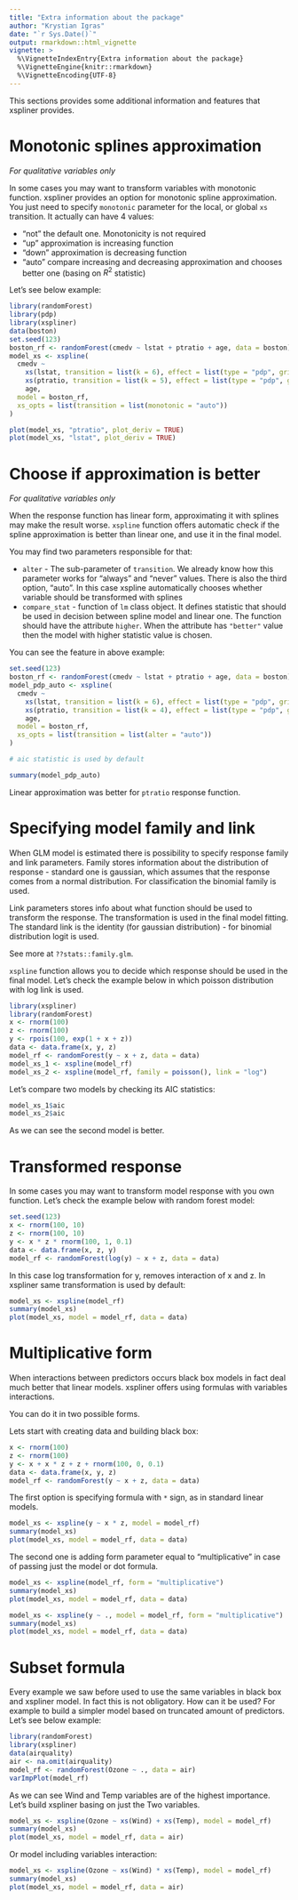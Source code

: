 ```yaml
---
title: "Extra information about the package"
author: "Krystian Igras"
date: "`r Sys.Date()`"
output: rmarkdown::html_vignette
vignette: >
  %\VignetteIndexEntry{Extra information about the package}
  %\VignetteEngine{knitr::rmarkdown}
  %\VignetteEncoding{UTF-8}
---
```


This sections provides some additional information and features that xspliner provides.

# Monotonic splines approximation

*For qualitative variables only*

In some cases you may want to transform variables with monotonic function. xspliner provides an option for monotonic spline approximation. You just need to specify `monotonic` parameter for the local, or global `xs` transition. It actually can have 4 values:

- "not" the default one. Monotonicity is not required
- "up" approximation is increasing function
- "down" approximation is decreasing function
- "auto" compare increasing and decreasing approximation and chooses better one (basing on $R^2$ statistic)

Let's see below example:

```r
library(randomForest)
library(pdp)
library(xspliner)
data(boston)
set.seed(123)
boston_rf <- randomForest(cmedv ~ lstat + ptratio + age, data = boston)
model_xs <- xspline(
  cmedv ~
    xs(lstat, transition = list(k = 6), effect = list(type = "pdp", grid.resolution = 100)) +
    xs(ptratio, transition = list(k = 5), effect = list(type = "pdp", grid.resolution = 100)) +
    age,
  model = boston_rf,
  xs_opts = list(transition = list(monotonic = "auto"))
)

plot(model_xs, "ptratio", plot_deriv = TRUE)
plot(model_xs, "lstat", plot_deriv = TRUE)
```

# Choose if approximation is better

*For qualitative variables only*

When the response function has linear form, approximating it with splines may make the result worse.
`xspline` function offers automatic check if the spline approximation is better than linear one, and use it in the final model.

You may find two parameters responsible for that:

- `alter` - The sub-parameter of `transition`. We already know how this parameter works for "always" and "never" values.
There is also the third option, "auto". In this case xspline automatically chooses whether variable should be transformed with splines
- `compare_stat` - function of `lm` class object. It defines statistic that should be used in decision between spline model and linear one. The function should have the attribute `higher`. When the attribute has `"better"` value then the model with higher statistic value is chosen.

You can see the feature in above example:
```r
set.seed(123)
boston_rf <- randomForest(cmedv ~ lstat + ptratio + age, data = boston)
model_pdp_auto <- xspline(
  cmedv ~
    xs(lstat, transition = list(k = 6), effect = list(type = "pdp", grid.resolution = 60)) +
    xs(ptratio, transition = list(k = 4), effect = list(type = "pdp", grid.resolution = 40)) +
    age,
  model = boston_rf,
  xs_opts = list(transition = list(alter = "auto"))
)

# aic statistic is used by default

summary(model_pdp_auto)
```

Linear approximation was better for `ptratio` response function.

# Specifying model family and link

When GLM model is estimated there is possibility to specify response family and link parameters.
Family stores information about the distribution of response - standard one is gaussian, which assumes that the response comes from a normal distribution. For classification the binomial family is used. 

Link parameters stores info about what function should be used to transform the response. The transformation is used in the final model fitting. The standard link is the identity (for gaussian distribution) - for binomial distribution logit is used.

See more at `??stats::family.glm`.

`xspline` function allows you to decide which response should be used in the final model.
Let's check the example below in which poisson distribution with log link is used.

```r
library(xspliner)
library(randomForest)
x <- rnorm(100)
z <- rnorm(100)
y <- rpois(100, exp(1 + x + z))
data <- data.frame(x, y, z)
model_rf <- randomForest(y ~ x + z, data = data)
model_xs_1 <- xspline(model_rf)
model_xs_2 <- xspline(model_rf, family = poisson(), link = "log")
```

Let's compare two models by checking its AIC statistics:
```r
model_xs_1$aic
model_xs_2$aic
```

As we can see the second model is better.

# Transformed response

In some cases you may want to transform model response with you own function. 
Let's check the example below with random forest model:

```r
set.seed(123)
x <- rnorm(100, 10)
z <- rnorm(100, 10)
y <- x * z * rnorm(100, 1, 0.1)
data <- data.frame(x, z, y)
model_rf <- randomForest(log(y) ~ x + z, data = data)
```

In this case log transformation for y, removes interaction of x and z. In xspliner same transformation is used by default:
```r
model_xs <- xspline(model_rf)
summary(model_xs)
plot(model_xs, model = model_rf, data = data)
```

# Multiplicative form

When interactions between predictors occurs black box models in fact deal much better that linear models.
xspliner offers using formulas with variables interactions.

You can do it in two possible forms.

Lets start with creating data and building black box:
```r
x <- rnorm(100)
z <- rnorm(100)
y <- x + x * z + z + rnorm(100, 0, 0.1)
data <- data.frame(x, y, z)
model_rf <- randomForest(y ~ x + z, data = data)
```

The first option is specifying formula with `*` sign, as in standard linear models.

```r
model_xs <- xspline(y ~ x * z, model = model_rf)
summary(model_xs)
plot(model_xs, model = model_rf, data = data)
```

The second one is adding form parameter equal to "multiplicative" in case of passing just the model or dot formula.
```r
model_xs <- xspline(model_rf, form = "multiplicative")
summary(model_xs)
plot(model_xs, model = model_rf, data = data)
```

```r
model_xs <- xspline(y ~ ., model = model_rf, form = "multiplicative")
summary(model_xs)
plot(model_xs, model = model_rf, data = data)
```

# Subset formula

Every example we saw before used to use the same variables in black box and xspliner model. 
In fact this is not obligatory. How can it be used? For example to build a simpler model based on truncated amount of predictors.
Let's see below example:

```r
library(randomForest)
library(xspliner)
data(airquality)
air <- na.omit(airquality)
model_rf <- randomForest(Ozone ~ ., data = air)
varImpPlot(model_rf)
```

As we can see Wind and Temp variables are of the highest importance. Let's build xspliner basing on just the Two variables.
```r
model_xs <- xspline(Ozone ~ xs(Wind) + xs(Temp), model = model_rf)
summary(model_xs)
plot(model_xs, model = model_rf, data = air)
```

Or model including variables interaction:
```r
model_xs <- xspline(Ozone ~ xs(Wind) * xs(Temp), model = model_rf)
summary(model_xs)
plot(model_xs, model = model_rf, data = air)
```
